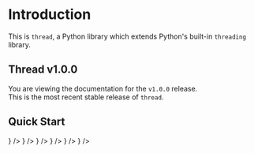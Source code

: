 


# Introduction

This is `thread`, a Python library which extends Python's built-in `threading` library.



## Thread v1.0.0

You are viewing the documentation for the `v1.0.0` release.<br />
This is the most recent stable release of `thread`.



## Quick Start

<Cards>
  <Card href='/docs/installation' title='Installation' icon={<LightningBoltIcon />} />
  <Card href='/docs/configuration' title='Configuration' icon={<GearIcon />} />
  <Card href='/docs/thread-class' title='Thread Class' icon={<MixIcon />} />
  <Card href='/docs/parallel-processing' title='Parallel Processing Class' icon={<MixIcon />} />
  <Card href='/docs/exceptions' title='Exceptions' icon={<ExclamationTriangleIcon />} />
  <Card href='/docs/command-line-interface' title='Command Line Interface' icon={<CodeIcon />} />
</Cards>


